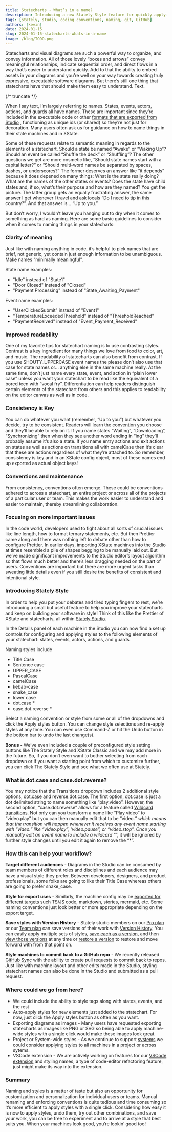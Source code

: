 ```yaml
---
title: Statecharts - What’s in a name?
description: Introducing a new Stately Style feature for quickly applying styles to the names in your state machine including tips and guidlines for naming conventions
tags: [stately, studio, coding conventions, naming, git, GitHub]
authors: [kevin]
date: 2024-01-15
slug: 2024-01-15-statecharts-whats-in-a-name
image: /blog/TODO.png
---
```


Statecharts and visual diagrams are such a powerful way to organize, and convey information. All of those lovely “boxes and arrows” convey meaningful relationships, indicate sequential order, and direct flows in a way that’s easier to understand quickly. Add to that the ability to embed assets in your diagrams and you’re well on your way towards creating truly expressive, executable software diagrams. But there’s still one thing that statecharts have that should make them easy to understand. Text.

{/* truncate */}

When I say text, I’m largely referring to names. States, events, actors, actions, and guards all have names. These are important since they’re included in the executable code or other [formats that are exported from Studio](https://stately.ai/docs/export-as-code) , functioning as unique ids (or shared) so they’re not just for decoration. Many users often ask us for guidance on how to name things in their state machines and in XState.

Some of these requests relate to semantic meaning in regards to the elements of a statechart. Should a state be named “Awake” or “Waking Up”? Should an event be called “Shuffle the deck” or “Shuffling”? The other questions we get are more cosmetic like, “Should state names start with a capital letter?” or “Should multi-word names be separated by spaces, dashes, or underscores?” The former deserves an answer like “it depends” because it does depened on many things: What is the state really doing? What are the names of the other states or events? Does the state have child states and, if so, what’s their purpose and how are they named? You get the picture. The latter group gets an equally frustrating answer, the same answer I get whenever I travel and ask locals “Do I need to tip in this country?”. And that answer is… “Up to you.”

But don’t worry, I wouldn’t leave you hanging out to dry when it comes to something as hard as naming. Here are some basic guidelines to consider when it comes to naming things in your statecharts:

### Clarity of meaning

Just like with naming anything in code, it’s helpful to pick names that are brief, not generic, yet contain just enough information to be unambiguous. Make names “minimally meaningful”.

State name examples:

- "Idle" instead of "State1"
- "Door Closed" instead of "Closed"
- "Payment Processing" instead of "State_Awaiting_Payment"

Event name examples:

- "UserClickedSubmit" instead of "Event1"
- "TemperatureExceededThreshold" instead of "ThresholdReached"
- "PaymentReceived" instead of "Event_Payment_Received"

### Improved readability

One of my favorite tips for statechart naming is to use contrasting styles. Contrast is a key ingredient for many things we love from food to color, art, and music. The readability of statecharts can also benefit from contrast. If you use SHOUTY_UPPERCASE event names the please don’t also use that case for state names or… anything else in the same machine really. At the same time, don’t just name every state, event, and action in “plain lower case” unless you want your statechart to be read like the equivalent of a bored teen with “vocal fry”. Differentiation can help readers distinguish certain elements of the statechart from others and this applies to readability on the editor canvas as well as in code.

### Consistency is Key

You can do whatever you want (remember, “Up to you”) but whatever you decide, try to be consistent. Readers will learn the convention you choose and they’ll be able to rely on it. If you name states “Waiting”, “Downloading”, “Synchronizing” then when they see another word ending in “ing” they’ll probably assume it’s also a state. If you name entry actions and exit actions on states as well as actions on transitions all with camelCase then it’s clear that these are actions regardless of what they’re attached to. So remember, consistency is key and in an XState config object, most of these names end up exported as actual object keys!

### Conventions and maintenance

From consistency, conventions often emerge. These could be conventions adhered to across a statechart, an entire project or across all of the projects of a particular user or team. This makes the work easier to understand and easier to maintain, thereby streamlining collaboration.

### Focusing on more important issues

In the code world, developers used to fight about all sorts of crucial issues like line length, how to format ternary statements, etc. But then Prettier came along and there was nothing left to debate other than how to configure Prettier. In earlier days, importing XState machines into the Studio at times resembled a pile of shapes begging to be manually laid out. But we’ve made significant improvements to the Studio editor’s layout algorithm so that flows much better and there’s less dragging needed on the part of users. Conventions are important but there are more urgent tasks than sweating little details even if you still desire the benefits of consistent and intentional style.

### Introducing Stately Style

In order to help you put your debates and tired typing fingers to rest, we’re introducing a small but useful feature to help you improve your statecharts and keep on building your software in style! Think of this like the Prettier of XState and statecharts, all within [Stately Studio](https://stately.ai/studio).

<p>
  <ThemedImage
    alt="Connect a project to a GitHub repository by clicking the Connect GitHub button."
    sources={{
      light: '/blog/2024-01-15-statecharts-whats-in-a-name/stately-style.png',
      dark: '/blog/2024-01-15-statecharts-whats-in-a-name/stately-style-dm.png',
    }}
  />
</p>

In the Details panel of each machine in the Studio you can now find a set up controls for configuring and applying styles to the following elements of your statechart: states, events, actors, actions, and guards

Naming styles include

- Title Case
- Sentence case
- UPPER_CASE
- PascalCase
- camelCase
- kebab-case
- snake_case
- lower case
- dot.case \*
- case.dot.reverse \*

Select a naming convention or style from some or all of the dropdowns and click the Apply styles button. You can change style selections and re-apply styles at any time. You can even use Command-Z or hit the Undo button in the bottom bar to undo the last change(s).

**Bonus -** We’ve even included a couple of preconfigured style setting buttons like The Stately Style and XState Classic and we may add more in the future. So, if you don’t even want to bother selecting from each dropdown or if you want a starting point from which to customize further, you can click The Stately Style and see what we often use at Stately.

### What is dot.case and case.dot.reverse?

You may notice that the Transitions dropdown includes 2 additional style options, [dot.case](http://dot.case) and reverse.dot.case. The first option, dot.case is just a dot delimited string to name something like “play.video”. However, the second option, “case.dot.reverse” allows for a feature called [Wildcard transitions](https://stately.ai/docs/transitions#wildcard-transitions). Not only can you transform a name like “Play video” to “video.play” but you can then manually edit that to be “video._” which means that the transition will happen whenever it receives any event name starting with “video.” like “video.play”, ‘video.pause”, or “video.stop”. Once you manually edit an event name to include a wildcard “_”, it will be ignored by further style changes until you edit it again to remove the “\*”.

### How this can help your workflow?

**Target different audiences** - Diagrams in the Studio can be consumed by team members of different roles and disciplines and each audience may have a visual style they prefer. Between developers, designers, and product professionals, some folks are going to like their Title Case whereas others are going to prefer snake_case.

**Style for export uses** - Similarly, the machine config may be [exported for different targets](https://stately.ai/docs/export-as-code) such TS/JS code, markdown, stories, mermaid, etc. Some naming conventions just look better or more appropriate depending on the export target.

**Save styles with Version History** - Stately studio members on our [Pro plan](https://stately.ai/docs/studio-pro-plan) or our [Team plan](https://stately.ai/docs/studio-team-plan) can save versions of their work with [Version History](https://stately.ai/docs/versions). You can easily apply multiple sets of styles, [save each as a version](https://stately.ai/docs/versions#save-a-version), and then [view those versions](https://stately.ai/docs/versions#view-a-version) at any time or [restore a version](https://stately.ai/docs/versions#restore-a-version) to restore and move forward with from that point on.

**Style machines to commit back to a GitHub repo** - We recently released [GitHub Sync](https://stately.ai/docs/import-from-github) with the ability to create pull requests to commit back to repos. Just like with machine layout and other edits made in the Studio, styling statechart names can also be done in the Studio and submitted as a pull request.

### Where could we go from here?

- We could include the ability to style tags along with states, events, and the rest
- Auto-apply styles for new elements just added to the statechart. For now, just click the Apply styles button as often as you want.
- Exporting diagrams as images - Many users have requested exporting statecharts as images like PNG or SVG so being able to apply machine-wide styles with a single click would make these images look great.
- Project or System-wide styles - As we continue to support [systems](https://stately.ai/docs/system) we could consider applying styles to all machines in a project or across sytems.
- VSCode extension - We are actively working on features for our [VSCode extension](https://marketplace.visualstudio.com/items?itemName=statelyai.stately-vscode) and styling names, a type of code-editor refactoring feature, just might make its way into the extension.

### Summary

Naming and styles is a matter of taste but also an opportunity for customization and personalization for individual users or teams. Manual renaming and enforcing conventions is quite tedious and time consuming so it’s more efficient to apply styles with a single click. Considering how easy it is now to apply styles, undo them, try out other combinations, and save your work, you can be free to experiment and to arrive at a style that best suits you. When your machines look good, you’re lookin’ good too!
